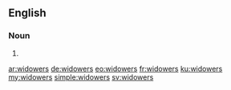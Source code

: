 ==English==

===Noun===
{{head|en}}

# {{plural of|widower}}

[[ar:widowers]]
[[de:widowers]]
[[eo:widowers]]
[[fr:widowers]]
[[ku:widowers]]
[[my:widowers]]
[[simple:widowers]]
[[sv:widowers]]